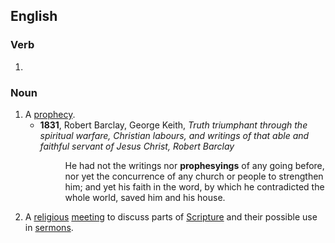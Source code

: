 ==English==

===Verb===
{{head|en|present participle}}

# {{present participle of|prophesy|lang=en|nocat=1}}

===Noun===
{{en-noun}}

# A [[prophecy]].
#* '''1831''', Robert Barclay, George Keith, ''Truth triumphant through the spiritual warfare, Christian labours, and writings of that able and faithful servant of Jesus Christ, Robert Barclay''
#*: He had not the writings nor '''prophesyings''' of any going before, nor yet the concurrence of any church or people to strengthen him; and yet his faith in the word, by which he contradicted the whole world, saved him and his house.
# {{lb|en|historical}} A [[religious]] [[meeting]] to discuss parts of [[Scripture]] and their possible use in [[sermon]]s.